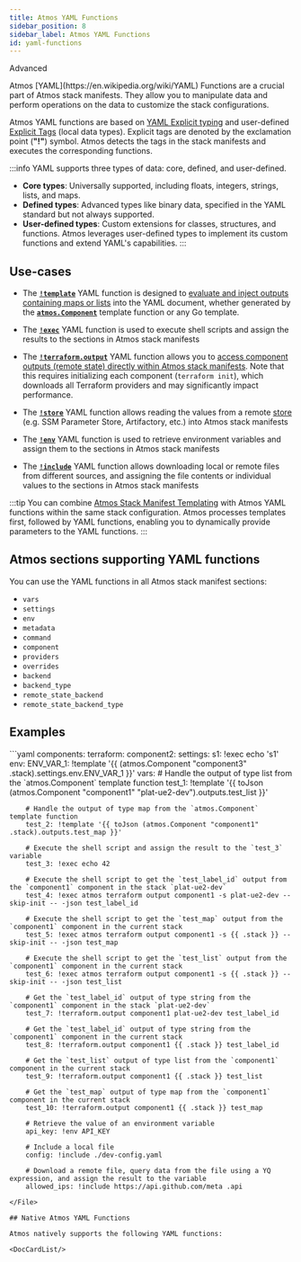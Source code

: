 ```yaml
---
title: Atmos YAML Functions
sidebar_position: 8
sidebar_label: Atmos YAML Functions
id: yaml-functions
---
```




<PillBox>Advanced</PillBox>

<Intro>
    Atmos [YAML](https://en.wikipedia.org/wiki/YAML) Functions are a crucial part of Atmos stack manifests. They allow
    you to manipulate data and perform operations on the data to customize the stack configurations.
</Intro>

Atmos YAML functions are based on [YAML Explicit typing](https://yaml.org/spec/1.2.2/)
and user-defined [Explicit Tags](https://yaml.org/spec/1.2.2/#tags) (local data types).
Explicit tags are denoted by the exclamation point (__"!"__) symbol.
Atmos detects the tags in the stack manifests and executes the corresponding functions.

:::info
YAML supports three types of data: core, defined, and user-defined.

- **Core types**: Universally supported, including floats, integers, strings, lists, and maps.
- **Defined types**: Advanced types like binary data, specified in the YAML standard but not always supported.
- **User-defined types**: Custom extensions for classes, structures, and functions. Atmos leverages user-defined types to implement its custom functions and extend YAML's capabilities.
:::

## Use-cases

 - The [__`!template`__](/core-concepts/stacks/yaml-functions/template) YAML function is designed to [evaluate and inject outputs containing maps or lists](/core-concepts/stacks/templates/functions/atmos.Component#handling-outputs-containing-maps-or-lists)
   into the YAML document, whether generated by the [__`atmos.Component`__](/core-concepts/stacks/templates/functions/atmos.Component) template function or any Go template.

 - The [__`!exec`__](/core-concepts/stacks/yaml-functions/exec) YAML function is used to execute shell scripts and assign
   the results to the sections in Atmos stack manifests

 - The [__`!terraform.output`__](/core-concepts/stacks/yaml-functions/terraform.output) YAML function allows you to
   [access component outputs (remote state) directly within Atmos stack manifests](/core-concepts/share-data/remote-state).
   Note that this requires initializing each component (`terraform init`), which downloads all Terraform providers and may significantly impact performance.

 - The [__`!store`__](/core-concepts/stacks/yaml-functions/store) YAML function allows reading the values from a
   remote [store](/core-concepts/projects/configuration/stores) (e.g. SSM Parameter Store, Artifactory, etc.)
   into Atmos stack manifests

 - The [__`!env`__](/core-concepts/stacks/yaml-functions/env) YAML function is used to retrieve environment variables
   and assign them to the sections in Atmos stack manifests

 - The [__`!include`__](/core-concepts/stacks/yaml-functions/include) YAML function allows downloading local or remote files from different sources,
   and assigning the file contents or individual values to the sections in Atmos stack manifests

:::tip
You can combine [Atmos Stack Manifest Templating](/core-concepts/stacks/templates) with Atmos YAML functions within the same stack configuration.
Atmos processes templates first, followed by YAML functions, enabling you to dynamically provide parameters to the YAML functions.
:::

## Atmos sections supporting YAML functions

You can use the YAML functions in all Atmos stack manifest sections:

  - `vars`
  - `settings`
  - `env`
  - `metadata`
  - `command`
  - `component`
  - `providers`
  - `overrides`
  - `backend`
  - `backend_type`
  - `remote_state_backend`
  - `remote_state_backend_type`

## Examples

<File title="stack.yaml">
```yaml
components:
  terraform:
    component2:
      settings:
        s1: !exec echo 's1'
      env:
        ENV_VAR_1: !template '{{ (atmos.Component "component3" .stack).settings.env.ENV_VAR_1 }}'
      vars:
        # Handle the output of type list from the `atmos.Component` template function
        test_1: !template '{{ toJson (atmos.Component "component1" "plat-ue2-dev").outputs.test_list }}'

        # Handle the output of type map from the `atmos.Component` template function
        test_2: !template '{{ toJson (atmos.Component "component1" .stack).outputs.test_map }}'

        # Execute the shell script and assign the result to the `test_3` variable
        test_3: !exec echo 42

        # Execute the shell script to get the `test_label_id` output from the `component1` component in the stack `plat-ue2-dev`
        test_4: !exec atmos terraform output component1 -s plat-ue2-dev --skip-init -- -json test_label_id

        # Execute the shell script to get the `test_map` output from the `component1` component in the current stack
        test_5: !exec atmos terraform output component1 -s {{ .stack }} --skip-init -- -json test_map

        # Execute the shell script to get the `test_list` output from the `component1` component in the current stack
        test_6: !exec atmos terraform output component1 -s {{ .stack }} --skip-init -- -json test_list

        # Get the `test_label_id` output of type string from the `component1` component in the stack `plat-ue2-dev`
        test_7: !terraform.output component1 plat-ue2-dev test_label_id

        # Get the `test_label_id` output of type string from the `component1` component in the current stack
        test_8: !terraform.output component1 {{ .stack }} test_label_id

        # Get the `test_list` output of type list from the `component1` component in the current stack
        test_9: !terraform.output component1 {{ .stack }} test_list

        # Get the `test_map` output of type map from the `component1` component in the current stack
        test_10: !terraform.output component1 {{ .stack }} test_map

        # Retrieve the value of an environment variable
        api_key: !env API_KEY

        # Include a local file
        config: !include ./dev-config.yaml

        # Download a remote file, query data from the file using a YQ expression, and assign the result to the variable
        allowed_ips: !include https://api.github.com/meta .api
```
</File>

## Native Atmos YAML Functions

Atmos natively supports the following YAML functions:

<DocCardList/>
